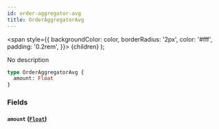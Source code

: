 ```yaml
---
id: order-aggregator-avg
title: OrderAggregatorAvg
---
```


<span
style={{
      backgroundColor: color,
      borderRadius: '2px',
      color: '#fff',
      padding: '0.2rem',
    }}>
{children}
</span>
);

No description

```graphql
type OrderAggregatorAvg {
  amount: Float
}
```

### Fields

#### `amount` ([`Float`](/v1/scalars/float))
